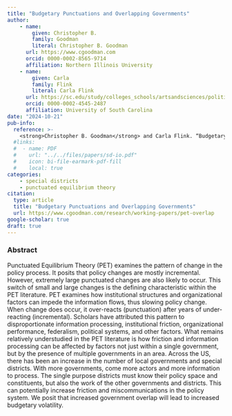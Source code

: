 ```yaml
---
title: "Budgetary Punctuations and Overlapping Governments"
author: 
    - name: 
        given: Christopher B.
        family: Goodman
        literal: Christopher B. Goodman
      url: https://www.cgoodman.com
      orcid: 0000-0002-8565-9714
      affiliation: Northern Illinois University
    - name:
        given: Carla
        family: Flink
        literal: Carla Flink
      url: https://sc.edu/study/colleges_schools/artsandsciences/political_science/our_people/directory/flink_carla.php
      orcid: 0000-0002-4545-2487
      affiliation: University of South Carolina
date: "2024-10-21"
pub-info:
  reference: >-
    <strong>Christopher B. Goodman</strong> and Carla Flink. “Budgetary Punctuations and Overlapping Governments”
  #links:
  #  - name: PDF
  #    url: "../../files/papers/sd-io.pdf"
  #    icon: bi-file-earmark-pdf-fill
  #    local: true
categories:
    - special districts
    - punctuated equilibrium theory
citation:
  type: article
  title: "Budgetary Punctuations and Overlapping Governments"
  url: https://www.cgoodman.com/research/working-papers/pet-overlap
google-scholar: true
draft: true
---
```


### Abstract
Punctuated Equilibrium Theory (PET) examines the pattern of change in the policy process. It posits that policy changes are mostly incremental. However, extremely large punctuated changes are also likely to occur. This switch of small and large changes is the defining characteristic within the PET literature. PET examines how institutional structures and organizational factors can impede the information flows, thus slowing policy change. When change does occur, it over-reacts (punctuation) after years of under-reacting (incremental). Scholars have attributed this pattern to disproportionate information processing, institutional friction, organizational performance, federalism, political systems, and other factors. What remains relatively understudied in the PET literature is how friction and information processing can be affected by factors not just within a single government, but by the presence of multiple governments in an area. Across the US, there has been an increase in the number of local governments and special districts. With more governments, come more actors and more information to process. The single purpose districts must know their policy space and constituents, but also the work of the other governments and districts. This can potentially increase friction and miscommunications in the policy system. We posit that increased government overlap will lead to increased budgetary volatility. 